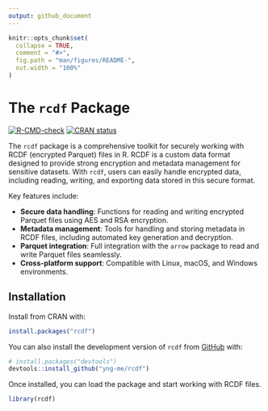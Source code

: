 ```yaml
---
output: github_document
---
```


<!-- README.md is generated from README.Rmd. Please edit that file -->

```r
knitr::opts_chunk$set(
  collapse = TRUE,
  comment = "#>",
  fig.path = "man/figures/README-",
  out.width = "100%"
)
```

# The `rcdf` Package

<!-- badges: start -->
[![R-CMD-check](https://github.com/yng-me/rcdf/actions/workflows/R-CMD-check.yaml/badge.svg)](https://github.com/yng-me/rcdf/actions/workflows/R-CMD-check.yaml)
[![CRAN status](https://www.r-pkg.org/badges/version/rcdf)](https://CRAN.R-project.org/package=rcdf)
<!-- badges: end -->

The `rcdf` package is a comprehensive toolkit for securely working with RCDF (encrypted Parquet) files in R. RCDF is a custom data format designed to provide strong encryption and metadata management for sensitive datasets. With `rcdf`, users can easily handle encrypted data, including reading, writing, and exporting data stored in this secure format.

Key features include:

- **Secure data handling**: Functions for reading and writing encrypted Parquet files using AES and RSA encryption.
- **Metadata management**: Tools for handling and storing metadata in RCDF files, including automated key generation and decryption.
- **Parquet integration**: Full integration with the `arrow` package to read and write Parquet files seamlessly.
- **Cross-platform support**: Compatible with Linux, macOS, and Windows environments.

## Installation

Install from CRAN with:

```r
install.packages("rcdf")
```


You can also install the development version of `rcdf` from [GitHub](https://github.com/) with:

```r
# install.packages("devtools")
devtools::install_github("yng-me/rcdf")
```

Once installed, you can load the package and start working with RCDF files.

```r
library(rcdf)
```
